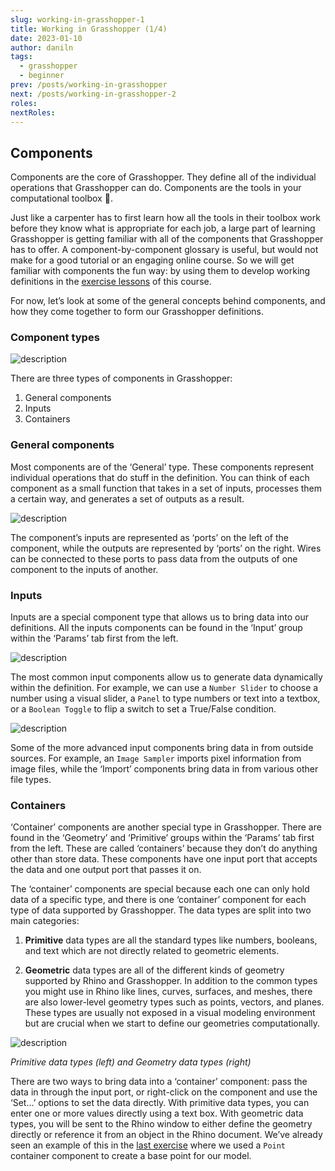```yaml
---
slug: working-in-grasshopper-1
title: Working in Grasshopper (1/4)
date: 2023-01-10
author: daniln
tags:
  - grasshopper
  - beginner
prev: /posts/working-in-grasshopper
next: /posts/working-in-grasshopper-2
roles:
nextRoles:
---
```


## Components

Components are the core of Grasshopper. They define all of the individual operations that Grasshopper can do. Components are the tools in your computational toolbox 🧰.

Just like a carpenter has to first learn how all the tools in their toolbox work before they know what is appropriate for each job, a large part of learning Grasshopper is getting familiar with all of the components that Grasshopper has to offer. A component-by-component glossary is useful, but would not make for a good tutorial or an engaging online course. So we will get familiar with components the fun way: by using them to develop working definitions in the [exercise lessons](https://medium.com/intro-to-grasshopper/search?q=exercise) of this course.

For now, let’s look at some of the general concepts behind components, and how they come together to form our Grasshopper definitions.

### Component types

![description](/images/4-3-2.png)

There are three types of components in Grasshopper:

1. General components
2. Inputs
3. Containers

### General components

Most components are of the ‘General’ type. These components represent individual operations that do stuff in the definition. You can think of each component as a small function that takes in a set of inputs, processes them a certain way, and generates a set of outputs as a result.

![description](/images/4-3-3.png)

The component’s inputs are represented as ‘ports’ on the left of the component, while the outputs are represented by ‘ports’ on the right. Wires can be connected to these ports to pass data from the outputs of one component to the inputs of another.

### Inputs

Inputs are a special component type that allows us to bring data into our definitions. All the inputs components can be found in the ‘Input’ group within the ‘Params’ tab first from the left.

![description](/images/4-3-4.png)

The most common input components allow us to generate data dynamically within the definition. For example, we can use a `Number Slider` to choose a number using a visual slider, a `Panel` to type numbers or text into a textbox, or a `Boolean Toggle` to flip a switch to set a True/False condition.

![description](/images/4-3-5.png)

Some of the more advanced input components bring data in from outside sources. For example, an `Image Sampler` imports pixel information from image files, while the ‘Import’ components bring data in from various other file types.

### Containers

‘Container’ components are another special type in Grasshopper. There are found in the ‘Geometry’ and ‘Primitive’ groups within the ‘Params’ tab first from the left. These are called ‘containers’ because they don’t do anything other than store data. These components have one input port that accepts the data and one output port that passes it on.

The ‘container’ components are special because each one can only hold data of a specific type, and there is one ‘container’ component for each type of data supported by Grasshopper. The data types are split into two main categories:

1. **Primitive** data types are all the standard types like numbers, booleans, and text which are not directly related to geometric elements.

2. **Geometric** data types are all of the different kinds of geometry supported by Rhino and Grasshopper. In addition to the common types you might use in Rhino like lines, curves, surfaces, and meshes, there are also lower-level geometry types such as points, vectors, and planes. These types are usually not exposed in a visual modeling environment but are crucial when we start to define our geometries computationally.

![description](/images/4-3-6.png)

_Primitive data types (left) and Geometry data types (right)_

There are two ways to bring data into a ‘container’ component: pass the data in through the input port, or right-click on the component and use the ‘Set…’ options to set the data directly. With primitive data types, you can enter one or more values directly using a text box. With geometric data types, you will be sent to the Rhino window to either define the geometry directly or reference it from an object in the Rhino document. We’ve already seen an example of this in the [last exercise](https://medium.com/p/c3cd53dd19d5#37b1) where we used a `Point` container component to create a base point for our model.